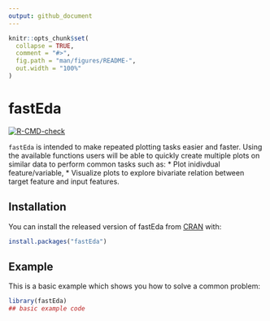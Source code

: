 ```yaml
---
output: github_document
---
```


<!-- README.md is generated from README.Rmd. Please edit that file -->

```r
knitr::opts_chunk$set(
  collapse = TRUE,
  comment = "#>",
  fig.path = "man/figures/README-",
  out.width = "100%"
)
```

# fastEda

<!-- badges: start -->
[![R-CMD-check](https://github.com/Curious-Joe/fastEda/workflows/R-CMD-check/badge.svg)](https://github.com/Curious-Joe/fastEda/actions)
<!-- badges: end -->

`fastEda` is intended to make repeated plotting tasks easier and faster. 
    Using the available functions users will be able to quickly create multiple plots on similar data to perform common tasks such as:
    * Plot inidivdual feature/variable,
    * Visualize plots to explore bivariate relation between target feature and input features.

## Installation

You can install the released version of fastEda from [CRAN](https://CRAN.R-project.org) with:

``` r
install.packages("fastEda")
```

## Example

This is a basic example which shows you how to solve a common problem:

```r
library(fastEda)
## basic example code
```


